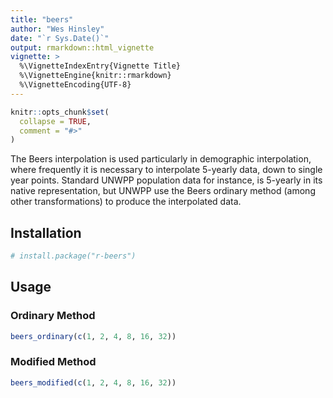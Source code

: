 ```yaml
---
title: "beers"
author: "Wes Hinsley"
date: "`r Sys.Date()`"
output: rmarkdown::html_vignette
vignette: >
  %\VignetteIndexEntry{Vignette Title}
  %\VignetteEngine{knitr::rmarkdown}
  %\VignetteEncoding{UTF-8}
---
```


```r
knitr::opts_chunk$set(
  collapse = TRUE,
  comment = "#>"
)
```

The Beers interpolation is used particularly in demographic interpolation, where
frequently it is necessary to interpolate 5-yearly data, down to single year points.
Standard UNWPP population data for instance, is 5-yearly in its native representation,
but UNWPP use the Beers ordinary method (among other transformations) to produce
the interpolated data.

## Installation

```r
# install.package("r-beers")
```

## Usage

### Ordinary Method
```r
beers_ordinary(c(1, 2, 4, 8, 16, 32))
```

### Modified Method
```r
beers_modified(c(1, 2, 4, 8, 16, 32))
```
